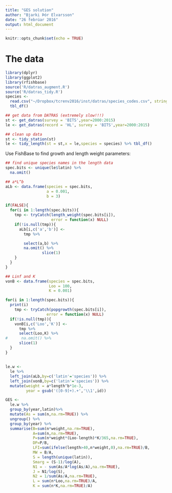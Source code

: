 ```yaml
---
title: "GES solution"
author: "Bjarki Þór Elvarsson"
date: "26 febrúar 2016"
output: html_document
---
```


```r
knitr::opts_chunk$set(echo = TRUE)
```


# The data
```r
library(dplyr)
library(ggplot2)
library(rfishbase)
source('R/datras_augment.R')
source('R/datras_tidy.R')
species <-
  read.csv("~/Dropbox/tcrenv2016/inst/datras/species_codes.csv", stringsAsFactors = FALSE) %>%
  tbl_df()

## get data from DATRAS (extremely slow!!!)
st <- get_datras(survey = 'BITS',year=2000:2015)
le <- get_datras(record = 'HL', survey = 'BITS',year=2000:2015)

## clean up data 
st <- tidy_station(st)
le <- tidy_length(st = st,x = le,species = species) %>% tbl_df()

```

Use FishBase to find growth and length weight parameters:
```r

## find unique species names in the length data
spec.bits <- unique(le$latin) %>%
  na.omit()

## a*L^b
aLb <- data.frame(species = spec.bits,
                  a = 0.001,
                  b = 3)

if(FALSE){
  for(i in 1:length(spec.bits)){
    tmp <- tryCatch(length_weight(spec.bits[i]),
                    error = function(x) NULL)
    if(!is.null(tmp)){
      aLb[i,c('a','b')] <- 
        tmp %>% 

        select(a,b) %>%
        na.omit() %>%
                slice(1)
    }
  }
}

## Linf and K
vonB <- data.frame(species = spec.bits,
                   Loo = 100,
                   K = 0.001)

for(i in 1:length(spec.bits)){
  print(i)
    tmp <- tryCatch(popgrowth(spec.bits[i]),
                  error = function(x) NULL)
  if(!is.null(tmp)){
    vonB[i,c('Loo','K')] <- 
      tmp %>% 
      select(Loo,K) %>%
#      na.omit() %>%
      slice(1)
  }
}

```


## 

```r
le.w <- 
  le %>% 
  left_join(aLb,by=c('latin'='species')) %>%
  left_join(vonB,by=c('latin'='species')) %>%
  mutate(weight = a*length^b*1e-3,
         year = gsub('([0-9]+).+','\\1',id))

GES <- 
  le.w %>%
  group_by(year,latin)%>%
  mutate(As = sum(n,na.rm=TRUE)) %>%
  ungroup() %>%
  group_by(year) %>%
  summarise(B=sum(n*weight,na.rm=TRUE),
            A=sum(n,na.rm=TRUE),
            P=sum(n*weight*(Loo-length)*K/365,na.rm=TRUE),
            DP=P/B,
            LFI=sum(ifelse(length>40,n*weight,0),na.rm=TRUE)/B,
            MW = B/A,
            S = length(unique(latin)),
            Smarg = (S-1)/log(A),
            N1 = - sum(As/A*log(As/A),na.rm=TRUE),
            J = N1/log(S),
            N2 = 1/sum(As/A,na.rm=TRUE),
            L = sum(n*Loo,na.rm=TRUE)/A,
            K = sum(n*K,na.rm=TRUE)/A)

```

